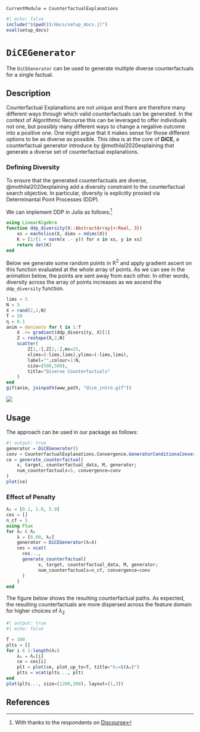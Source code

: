 ``` @meta
CurrentModule = CounterfactualExplanations 
```

```julia
#| echo: false
include("$(pwd())/docs/setup_docs.jl")
eval(setup_docs)
```

# `DiCEGenerator`

The `DiCEGenerator` can be used to generate multiple diverse counterfactuals for a single factual.

## Description

Counterfactual Explanations are not unique and there are therefore many different ways through which valid counterfactuals can be generated. In the context of Algorithmic Recourse this can be leveraged to offer individuals not one, but possibly many different ways to change a negative outcome into a positive one. One might argue that it makes sense for those different options to be as diverse as possible. This idea is at the core of **DiCE**, a counterfactual generator introduce by @mothilal2020explaining that generate a diverse set of counterfactual explanations.

### Defining Diversity

To ensure that the generated counterfactuals are diverse, @mothilal2020explaining add a diversity constraint to the counterfactual search objective. In particular, diversity is explicitly proxied via Determinantal Point Processes (DDP).

We can implement DDP in Julia as follows:[^1]

[^1]: With thanks to the respondents on [Discourse](https://discourse.julialang.org/t/getting-around-zygote-mutating-array-issue/83907/2.png)

```julia
using LinearAlgebra
function ddp_diversity(X::AbstractArray{<:Real, 3})
    xs = eachslice(X, dims = ndims(X))
    K = [1/(1 + norm(x .- y)) for x in xs, y in xs]
    return det(K)
end
```

Below we generate some random points in $\mathbb{R}^2$ and apply gradient ascent on this function evaluated at the whole array of points. As we can see in the animation below, the points are sent away from each other. In other words, diversity across the array of points increases as we ascend the `ddp_diversity` function.

```julia
lims = 5
N = 5
X = rand(2,1,N)
T = 50
η = 0.1
anim = @animate for t in 1:T
    X .+= gradient(ddp_diversity, X)[1]
    Z = reshape(X,2,N)
    scatter(
        Z[1,:],Z[2,:],ms=25, 
        xlims=(-lims,lims),ylims=(-lims,lims),
        label="",colour=1:N,
        size=(500,500),
        title="Diverse Counterfactuals"
    )
end
gif(anim, joinpath(www_path, "dice_intro.gif"))
```

![](../../www/dice_intro.gif){#fig-intro}

## Usage

The approach can be used in our package as follows:

```julia
#| output: true
generator = DiCEGenerator()
conv = CounterfactualExplanations.Convergence.GeneratorConditionsConvergence()
ce = generate_counterfactual(
    x, target, counterfactual_data, M, generator; 
    num_counterfactuals=5, convergence=conv
)
plot(ce)
```

### Effect of Penalty

```julia
Λ₂ = [0.1, 1.0, 5.0]
ces = []
n_cf = 5
using Flux
for λ₂ ∈ Λ₂  
    λ = [0.00, λ₂]
    generator = DiCEGenerator(λ=λ)
    ces = vcat(
      ces...,
      generate_counterfactual(
            x, target, counterfactual_data, M, generator; 
            num_counterfactuals=n_cf, convergence=conv
      )
    )
end
```

The figure below shows the resulting counterfactual paths. As expected, the resulting counterfactuals are more dispersed across the feature domain for higher choices of $\lambda_2$

```julia
#| output: true
#| echo: false

T = 100
plts = []
for i ∈ 1:length(Λ₂)
    λ₂ = Λ₂[i]
    ce = ces[i]  
    plt = plot(ce, plot_up_to=T, title="λ₂=$(λ₂)")
    plts = vcat(plts..., plt)
end
plot(plts..., size=(1200,300), layout=(1,3))
```

## References